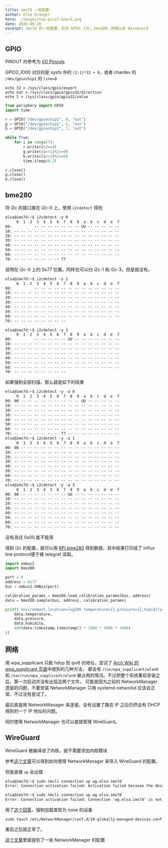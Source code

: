 ```yaml
---
title: imx7d 一些配置
author: Elsa Granger
hero: ./images/nxp-pico7-board.png
date: 2020-09-20
excerpt: imx7d 的一些配置，包含 GPIO、I2C、bme280、网络以及 WireGuard
---
```


## GPIO

PINOUT 的参考为 [I/O Pinouts](https://developer.android.com/things/hardware/imx7d)

GPIO2_IO00 对应的是 sysfs 中的 `(2-1)*32 + 0`，或者 chardev 的 `/dev/gpiochip1` 的 `line=0`

```shell
echo 32 > /sys/class/gpio/export
echo out > /sys/class/gpio/gpio32/direction
echo 1 > /sys/class/gpio/gpio32/value
```

```python
from periphery import GPIO
import time

r = GPIO("/dev/gpiochip1", 0, "out")
g = GPIO("/dev/gpiochip1", 5, "out")
b = GPIO("/dev/gpiochip1", 7, "out")

while True:
    for i in range(7):
        r.write(i%2==0)
        g.write((i>>1)%2==0)
        b.write((i>>2)%2==0)
        time.sleep(0.2)

r.close()
g.close()
b.close()
```

## bme280

将 i2c 的接口接在 i2c-0 上，使用 `i2cdetect` 得到

```txt
elsa@imx7d:~$ i2cdetect -y 0
     0  1  2  3  4  5  6  7  8  9  a  b  c  d  e  f
00:          -- -- -- -- -- -- -- UU -- -- -- -- --
10: -- -- -- -- -- -- -- -- -- -- -- -- -- -- -- --
20: -- -- -- -- -- -- -- -- -- -- -- -- -- -- -- --
30: -- -- -- -- -- -- -- -- -- -- -- -- -- -- -- --
40: -- -- -- -- -- -- -- -- -- -- -- -- -- -- -- --
50: -- -- -- -- -- -- -- -- -- -- -- -- -- -- -- --
60: -- -- -- -- -- -- -- -- -- -- -- -- -- -- -- --
70: -- -- -- -- -- -- -- 77
```

说明在 i2c-0 上的 0x77 位置。同样也可以扫 i2c-1 和 i2c-3，但是就没有。

```txt
elsa@imx7d:~$ i2cdetect -y 1
     0  1  2  3  4  5  6  7  8  9  a  b  c  d  e  f
00:          -- -- -- -- -- -- -- -- -- -- -- -- --
10: -- -- -- -- -- -- -- -- -- -- -- -- -- -- -- --
20: -- -- -- -- -- -- -- -- -- -- -- -- -- -- -- --
30: -- -- -- -- -- -- -- -- -- -- -- -- -- -- -- --
40: -- -- -- -- -- -- -- -- -- -- -- -- -- -- -- --
50: -- -- -- -- -- -- -- -- -- -- -- -- -- -- -- --
60: -- -- -- -- -- -- -- -- -- -- -- -- -- -- -- --
70: -- -- -- -- -- -- -- --
```

```txt
elsa@imx7d:~$ i2cdetect -y 3
     0  1  2  3  4  5  6  7  8  9  a  b  c  d  e  f
00:          -- -- -- -- -- UU -- -- -- -- -- -- --
10: -- -- -- -- -- -- -- -- -- -- -- -- -- -- -- --
20: -- -- -- -- -- -- -- -- -- -- -- -- -- -- -- --
30: -- -- -- -- -- -- -- -- -- -- -- -- -- -- -- --
40: -- -- -- -- -- -- -- -- -- -- -- -- -- -- -- --
50: -- -- -- -- -- -- -- -- -- -- -- -- -- -- -- --
60: -- -- -- -- -- -- -- -- -- -- -- -- -- -- -- --
70: -- -- -- -- -- -- -- --
```

如果强制全部扫描，那么就是如下的结果

```txt
elsa@imx7d:~$ i2cdetect -y -a 0
     0  1  2  3  4  5  6  7  8  9  a  b  c  d  e  f
00: 00 -- -- -- -- -- -- -- -- -- UU -- -- -- -- --
10: -- -- -- -- -- -- -- -- -- -- -- -- -- -- -- --
20: -- -- -- -- -- -- -- -- -- -- -- -- -- -- -- --
30: -- -- -- -- -- -- -- -- -- -- -- -- -- -- -- --
40: -- -- -- -- -- -- -- -- -- -- -- -- -- -- -- --
50: -- -- -- -- -- -- -- -- -- -- -- -- -- -- -- --
60: -- -- -- -- -- -- -- -- -- -- -- -- -- -- -- --
70: -- -- -- -- -- -- -- 77 -- -- -- -- -- -- -- --
elsa@imx7d:~$ i2cdetect -y -a 1
     0  1  2  3  4  5  6  7  8  9  a  b  c  d  e  f
00: 00 -- -- -- -- -- -- -- -- -- -- -- -- -- -- --
10: -- -- -- -- -- -- -- -- -- -- -- -- -- -- -- --
20: -- -- -- -- -- -- -- -- -- -- -- -- -- -- -- --
30: -- -- -- -- -- -- -- -- -- -- -- -- -- -- -- --
40: -- -- -- -- -- -- -- -- -- -- -- -- -- -- -- --
50: -- -- -- -- -- -- -- -- -- -- -- -- -- -- -- --
60: -- -- -- -- -- -- -- -- -- -- -- -- -- -- -- --
70: -- -- -- -- -- -- -- -- -- -- -- -- -- -- -- --
elsa@imx7d:~$ i2cdetect -y -a 3
     0  1  2  3  4  5  6  7  8  9  a  b  c  d  e  f
00: 00 -- -- -- -- -- -- -- UU -- -- -- -- -- -- --
10: -- -- -- -- -- -- -- -- -- -- -- -- -- -- -- --
20: -- -- -- -- -- -- -- -- -- -- -- -- -- -- -- --
30: -- -- -- -- -- -- -- -- -- -- -- -- -- -- -- --
40: -- -- -- -- -- -- -- -- -- -- -- -- -- -- -- --
50: -- -- -- -- -- -- -- -- -- -- -- -- -- -- -- --
60: -- -- -- -- -- -- -- -- -- -- -- -- -- -- -- --
70: -- -- -- -- -- -- -- -- -- -- -- -- -- -- -- --
```

没有测试 0x00 能不能用

得到 i2c 的配置，就可以用 [RPi.bme280](https://github.com/rm-hull/bme280) 得到数据，其中结果打印成了 influx line protocol便于被 telegraf 读取。

```python
import smbus2
import bme280

port = 0
address = 0x77
bus = smbus2.SMBus(port)

calibration_params = bme280.load_calibration_params(bus, address)
data = bme280.sample(bus, address, calibration_params)

print('environment,location=lug206 temperature={},pressure={},humidity={} {}'.format(
    data.temperature,
    data.pressure,
    data.humidity,
    int(data.timestamp.timestamp() * 1000 * 1000 * 1000)
))
```

## 网络

用 wpa_supplicant 只能 hdcp 到 ipv6 的地址，尝试了 [Arch Wiki 的 wpa_supplicant 页面](https://wiki.archlinux.org/index.php/wpa_supplicant#At_boot_(systemd))中提到的几种方法，
都会有 `/run/wpa_supplicant/wlan0` 和 `/var/run/wpa_supplicant/wlan0` 被占用的情况。不过把整个系统重启安装之后，第一次启动并没有出现这两个文件。
可能是因为之前的 NetworkManager 遗留的问题，不要安装 NetworkManager 只用 systemd-networkd 应该会正常。不过没有尝试了。

最后直接用 NetworkManager 来连接，会有设置了静态 IP 之后仍然会有 DHCP 得到的一个 IP 地址的问题。

同时使用 NetworkManager 也可以直接管理 WireGuard。

## WireGuard

WireGuard 被编译进了内核，就不需要添加内核模块

参考[这个文章](https://blogs.gnome.org/thaller/2019/03/15/wireguard-in-networkmanager/)可以得到如何使用 NetworkManager 来导入 WireGuard 的配置。

但是直接 `up` 会出错

```txt
elsa@imx7d:~$ sudo nmcli connection up wg.elsa.imx7d
Error: Connection activation failed: Activation failed because the device is unmanaged

elsa@imx7d:~$ sudo nmcli connection up wg.elsa.imx7d
Error: Connection activation failed: Connection 'wg.elsa.imx7d' is not available on device wg.elsa.imx7d because device is strictly unmanaged
```

用了[这个回答](https://askubuntu.com/a/1075112)，强制加载类型为 none 的设备

```shell
sudo touch /etc/NetworkManager/conf.d/10-globally-managed-devices.conf
```

重启之后就正常了。

[这个文章](https://jbit.net/NetworkManager_Strictly_Unmanaged/)里面提到了一些 NetworkManager 的配置
